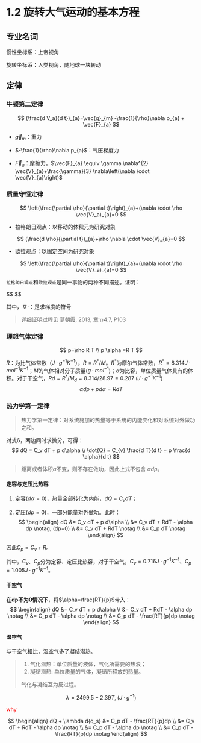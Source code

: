 # 1.2 旋转大气运动的基本方程

## 专业名词

惯性坐标系：上帝视角

旋转坐标系：人类视角，随地球一块转动

## 定律

### 牛顿第二定律

$$
(\frac{d V_a}{d t})_{a}=\vec{g}_{m} -\frac{1}{\rho}\nabla p_{a} + \vec{F}_{a}
$$

- $\vec{g}_{m}$：重力

- $-\frac{1}{\rho}\nabla p_{a}$：气压梯度力

- $\vec{F}_{a}$：摩擦力，$\vec{F}_{a} \equiv \gamma \nabla^{2} \vec{V}_{a}+\frac{\gamma}{3} \nabla\left(\nabla \cdot \vec{V}_{a}\right)$

### 质量守恒定律

$$
\left(\frac{\partial \rho}{\partial t}\right)_{a}+(\nabla \cdot \rho \vec{V}_a)_{a}=0
$$

- 拉格朗日观点：以移动的体积元为研究对象

$$
(\frac{d \rho}{\partial t})_{a}+\rho \nabla \cdot  \vec{V}_{a}=0
$$

- 欧拉观点：以固定空间为研究对象

$$
\left(\frac{\partial \rho}{\partial t}\right)_{a}+(\nabla \cdot \rho \vec{V}_a)_{a}=0
$$

`拉格朗日观点`和`欧拉观点`是同一事物的两种不同描述。证明：

$$
\begin{align}
   \frac{\partial \rho}{\partial t}+\nabla \cdot (\rho \vec{V}) =0  \\ 
   
   (\frac{\partial \rho}{\partial t} + \vec{V} \nabla  \cdot \rho) + \rho \nabla\cdot\vec{V} =0 \notag \\

   \frac{d \rho}{\partial t} +\rho \nabla \cdot  \vec{V}=0 \notag

\end{align}
$$



其中，$\nabla\cdot$：是求梯度的符号

> 详细证明过程见 葛朝霞, 2013, 章节4.7, P103

### 理想气体定律

$$
p=\rho R T \\
p \alpha =R T
$$

$R$：为比气体常数（$J · g^{-1}K^{-1}$），$R=R^*/M$。$R^*$为摩尔气体常数，$R^*=8.314 J · mol ^{-1}K^{-1}$；$M$的气体相对分子质量($g  ·mol^{-1}$)；$\alpha$为比容，单位质量气体具有的体积。对于干空气，$Rd = R^* / M_d = 8.314 / 28.97 = 0.287\;(J ·g^{-1}K^{-1})$
$$
\alpha dp+pd\alpha=RdT
$$

### 热力学第一定律

> 热力学第一定律：对系统施加的热量等于系统的内能变化和对系统对外做功之和。

对式6，两边同时求微分，可得：
$$
dQ = C_v dT + p d\alpha \\
\dot{Q} = C_{v} \frac{d T}{d t} + p \frac{d \alpha}{d t}
$$

> 距离或者体积$\alpha$不变，则不存在做功，因此上式不包含 $\alpha dp$。

#### 定容与定压比热容

1. 定容($d \alpha = 0$)，热量全部转化为内能，$dQ = C_v dT$；

2. 定压($d p = 0$)，一部分能量对外做功。此时：
   $$
   \begin{align}
      dQ &= C_v dT + p d\alpha \\
         &= C_v dT + RdT - \alpha dp \notag, (dp=0) \\
         &= C_v dT + RdT             \notag \\
         &= C_p dT             \notag
   \end{align}
   $$

因此$C_p = C_v + R$。

其中，$C_{v}$、$C_p$分为定容、定压比热容，对于干空气，$C_{v}=0.716 J ·g^{-1} K^{-1}$、$C_p=1.005 J ·g^{-1} K^{-1}$。



#### 干空气

**在dp不为0情况下**，将$\alpha=\frac{RT}{p}$带入：
$$
\begin{align}
   dQ &= C_v dT + p d\alpha \\
      &= C_v dT + RdT - \alpha dp   \notag \\
      &= C_p dT - \alpha dp         \notag \\
      &= C_p dT - \frac{RT}{p}dp    \notag
\end{align}
$$


#### 湿空气

与干空气相比，湿空气多了凝结潜热。


> 1. 气化潜热：单位质量的液体，气化所需要的热浪；
> 2. 凝结潜热: 单位质量的气体，凝结所释放的热量。
> 
> 气化与凝结互为反过程。


<!-- 湿空气达到饱和后，有部分水汽会发生凝结。 -->

$$
\lambda =2499.5-2.39T, \;(J·g^{-1})
$$

<span style="color:red">why</span>

$$
\begin{align}
   dQ + \lambda d{q_s} &= C_p dT - \frac{RT}{p}dp \\
     &= C_v dT + RdT - \alpha dp   \notag \\
     &= C_p dT - \alpha dp         \notag \\
     &= C_p dT - \frac{RT}{p}dp    \notag
\end{align}
$$

